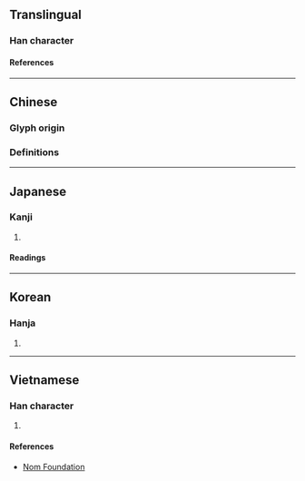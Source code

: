 {{character info/new}}
==Translingual==

===Han character===
{{Han char|rn=64|rad=手|as=16|sn=19|four=|canj=QMHM|ids=⿰扌歷}}

====References====
{{Han ref|kx=0462.280|dkj=12957|dj=0811.280|hdz=31982.090|uh=650A}}

----

==Chinese==

===Glyph origin===
{{Han etym}}

===Definitions===
{{zh-see|擽|v}}

----

==Japanese==

===Kanji===
{{ja-kanji|grade=|rs=手16}}

# {{rfdef|ja|sort=手16}}

====Readings====
{{ja-readings
|on=ふき, りゃく
|kun=うつ
}}

----

==Korean==

===Hanja===
{{ko-hanja|hangeul=[[려]]>[[여]]|eumhun=|rv=ryeo>yeo|mr=ryŏ>yŏ|y=lye>ye}}

# {{rfdef|ko|sort=手16}}

----

==Vietnamese==

===Han character===
{{vi-readings|rs=手16|reading=[[lách]], [[rạch]], [[rịch]], [[vạch]]}}

# {{rfdef|vi|sort=手16}}

====References====
* [http://nomfoundation.org/common/nom_details.php?codepoint=650a Nom Foundation]
